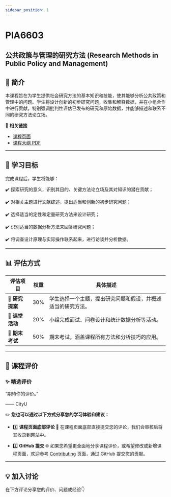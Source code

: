 ```yaml
---
sidebar_position: 1
---
```


# PIA6603
## 公共政策与管理的研究方法 (Research Methods in Public Policy and Management)

## **📘 简介**
本课程旨在为学生提供社会研究方法的基本知识和技能，使其能够分析公共政策和管理中的问题。学生将设计创新的初步研究问题，收集和解释数据，并在小组合作中进行贡献。特别强调批判性评估已发布的研究和原始数据，并能够描述和联系不同的研究方法论立场。

🔗 **相关链接**
- [课程页面](https://www.cityu.edu.hk/catalogue/pg/202425/course/PIA6603.htm)
- [课程大纲 PDF](https://www.cityu.edu.hk/catalogue/pg/202425/course/PIA6603.pdf)

---

## **🎯 学习目标**

完成课程后，学生将能够：

✔️ 探索研究的意义，识别其目的、关键方法论立场及其对知识的潜在贡献；

✔️ 对相关主题进行文献综述，提出适当和创新的初步研究问题；

✔️ 选择适当的定性和定量研究方法来设计研究；

✔️ 识别适当的数据分析方法来回答研究问题；

✔️ 将调查设计原理与实际操作联系起来，进行访谈并分析数据。

---

## **📊 评估方式**

| **评估项目**               | **权重** | **具体描述**                                                                                       |
|---------------------------|---------|---------------------------------------------------------------------------------------------------|
| **📄 研究提案**             | 30%     | 学生选择一个主题，提出研究问题和假设，并概述适当的研究方法。                                      |
| **📝 课堂活动**             | 20%     | 小组完成面试、问卷设计和统计数据分析等活动。                                                      |
| **📅 期末考试**             | 50%     | 期末考试，涵盖课程所有方法和分析技巧的应用。                                                      |

---

## **💬 课程评价**

### ✨ **精选评价**
<div className={commentStyles.commentBox}>
    <p className={commentStyles.commentText}>
        “期待你的评价。”
    </p>
    <p className={commentStyles.commentAuthor}>—— CityU</p>
</div>

✏️ **您也可以通过以下方式分享您的学习体验和建议：**

- 1️⃣ **课程页面底部评论**
💬 在课程页面底部直接提交您的评论，我们会审核后将其收录到网站中。

- 2️⃣ **GitHub 提交**
🌐 如果您希望更全面地分享课程评价，或希望修改或新增课程页面，欢迎参考 [Contributing](https://penjc.github.io/CityU/contributing) 页面，通过 GitHub 提交您的贡献。

---

## **💡 加入讨论**

在下方评论分享您的评价、问题或经验👇
<Utterances />